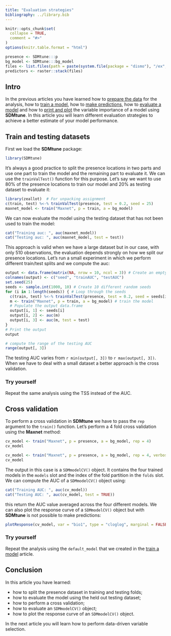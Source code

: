 ```yaml
---
title: "Evaluation strategies"
bibliography: ../library.bib
---
```


```r
knitr::opts_chunk$set(
  collapse = TRUE,
  comment = "#>"
)
options(knitr.table.format = "html")
```

```r
presence <- SDMtune:::p
bg_model <- SDMtune:::bg_model
files <- list.files(path = paste(system.file(package = "dismo"), "/ex", sep = ""), pattern = "grd", full.names = T)
predictors <- raster::stack(files)
```

## Intro

In the previous articles you have learned how to [prepare the data](./prepare_data.html) for the analysis, how to [train a model](./train_model.html), how to [make predictions](./make_predictions.html), how to [evaluate a model](./evaluate_model.html) and how to [print and plot](,/variable_importance.html) the variable importance of a model using **SDMtune**. In this article you will learn different evaluation strategies to achieve a better estimate of your model performance.

## Train and testing datasets

First we load the **SDMtune** package:

```r
library(SDMtune)
```

It's always a good practice to split the presence locations in two parts and use one part to train the model and the remaining part to evaluate it. We can use the `trainValTest()` function for this purpose. Let's say we want to use 80\% of the presence locations to train our model and 20\% as testing dataset to evaluate it:
```r
library(zeallot)  # For unpacking assignment
c(train, test) %<-% trainValTest(presence, test = 0.2, seed = 25)
maxnet_model <- train("Maxnet", p = train, a = bg_model)
```

We can now evaluate the model using the testing dataset that has not been used to train the model:
```r
cat("Training auc: ", auc(maxnet_model))
cat("Testing auc: ", auc(maxnet_model, test = test))
```

This approach is valid when we have a large dataset but in our case, with only 510 observations, the evaluation depends strongly on how we split our presence locations. Let's run a small experiment in which we perform different train/test splits and we compute the auc:
```r
output <- data.frame(matrix(NA, nrow = 10, ncol = 3)) # Create an empty data.frame
colnames(output) <- c("seed", "trainAUC", "testAUC")
set.seed(25)
seeds <- sample.int(1000, 10) # Create 10 different random seeds
for (i in 1:length(seeds)) { # Loop through the seeds
  c(train, test) %<-% trainValTest(presence, test = 0.2, seed = seeds[i]) # Make the train/test split
  m <- train("Maxnet", p = train, a = bg_model) # train the model
  # Populate the output data.frame
  output[i, 1] <- seeds[i]
  output[i, 2] <- auc(m)
  output[i, 3] <- auc(m, test = test)
}
# Print the output
output

# compute the range of the testing AUC
range(output[, 3])
```

The testing AUC varies from `r min(output[, 3])` to `r max(output[, 3])`. When we have to deal with a small dataset a better approach is the cross validation.

### Try yourself

Repeat the same analysis using the TSS instead of the AUC.

## Cross validation

To perform a cross validation in **SDMtune** we have to pass the `rep` argument to the `train()` function. Let's perform a 4 fold cross validation using the **Maxnet** method:
```r
cv_model <- train("Maxnet", p = presence, a = bg_model, rep = 4)
cv_model
```
```r
cv_model <- train("Maxnet", p = presence, a = bg_model, rep = 4, verbose = FALSE)
cv_model
```

The output in this case is a `SDMmodelCV()` object. It contains the four trained models in the `models` slot and the index of the fold partition in the `folds` slot. We can compute the AUC of a `SDMmodelCV()` object using:
```r
cat("Training AUC: ", auc(cv_model))
cat("Testing AUC: ", auc(cv_model, test = TRUE))
```

this return the AUC value averaged across the four different models. We can also plot the response curve of a `SDMmodelCV()` object but with **SDMtune** is not possible to make predictions:
```r
plotResponse(cv_model, var = "bio1", type = "cloglog", marginal = FALSE, fun = mean, rug = TRUE)
```

### Try yourself

Repeat the analysis using the `default_model` that we created in the [train a model](./model_training.html#train-a-model-with-default-settings) article.

## Conclusion

In this article you have learned:

* how to split the presence dataset in training and testing folds;
* how to evaluate the model using the held out testing dataset;
* how to perform a cross validation;
* how to evaluate an `SDMmodelCV()` object;
* how to plot the response curve of an `SDMmodelCV()` object.

In the next article you will learn how to perform data-driven variable selection.
